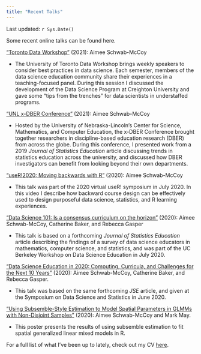 ---
title: "Recent Talks"
---

Last updated: `r Sys.Date()`

Some recent online talks can be found here.

["Toronto Data Workshop"](https://rohanalexander.com/toronto_data_workshop.html) (2021): Aimee Schwab-McCoy

- The University of Toronto Data Workshop brings weekly speakers to consider best practices in data science. Each semester, members of the data science education community share their experiences in a teaching-focused panel. During this session I discussed the development of the Data Science Program at Creighton University and gave some "tips from the trenches" for data scientists in understaffed programs.

["UNL x-DBER Conference"](https://scimath.unl.edu/x-dber/2021/) (2021): Aimee Schwab-McCoy

- Hosted by the University of Nebraska-Lincoln's Center for Science, Mathematics, and Computer Education, the x-DBER Conference brought together researchers in discipline-based education research (DBER) from across the globe. During this conference, I presented work from a 2019 _Journal of Statistics Education_ article discussing trends in statistics education across the university, and discussed how DBER investigators can benefit from looking beyond their own departments.

["useR!2020: Moving backwards with R"](https://www.youtube.com/watch?v=hPQwGyc9SGA&list=PLXvc8nug4yt0bYG0GtpsXSfZ2ukPoE3Vd&index=3) (2020): Aimee Schwab-McCoy

- This talk was part of the 2020 virtual useR! symposium in July 2020. In this video I describe how backward course design can be effectively used to design purposeful data science, statistics, and R learning experiences.

["Data Science 101: Is a consensus curriculum on the horizon"](https://www.youtube.com/watch?v=SzWy3a-yy8g&list=PLXvc8nug4yt0bYG0GtpsXSfZ2ukPoE3Vd&index=2&t=0s) (2020): Aimee Schwab-McCoy, Catherine Baker, and Rebecca Gasper

- This talk is based on a forthcoming _Journal of Statistics Education_ article describing the findings of a survey of data science educators in mathematics, computer science, and statistics, and was part of the UC Berkeley Workshop on Data Science Education in July 2020.


["Data Science Education in 2020: Computing, Curricula, and Challenges for the Next 10 Years"](files/SDSS_Schwab-McCoy.pdf) (2020): Aimee Schwab-McCoy, Catherine Baker, and Rebecca Gasper.

- This talk was based on the same forthcoming _JSE_ article, and given at the Symposium on Data Science and Statistics in June 2020.

["Using Subsemble-Style Estimation to Model Spatial Parameters in GLMMs with Non-Disjoint Samples"](files/poster_CSP2020_ASchwab-McCoy.html) (2020): Aimee Schwab-McCoy and Mark May.

- This poster presents the results of using subsemble estimation to fit spatial generalized linear mixed models in R.

For a full list of what I've been up to lately, check out my CV [here](files/AimeeSchwabMcCoy_CV.pdf).
